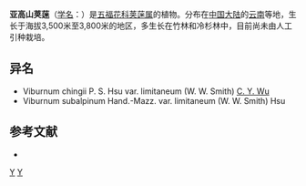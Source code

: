 {{Speciesbox
| taxon = Viburnum subalpinum
| binomial_authority = Hand.-Maazz.
| subdivision_ranks =[[变种|变种]]
| subdivision =
* 亚高山荚蒾 ''V. s.'' var. ''subalpinum''
* [[边沿荚蒾|边沿荚蒾]] ''V. s.'' var. ''limitaneum''
}}

'''亚高山荚蒾'''（[[学名|学名]]：{{lang|la|''Viburnum subalpinum''}}）是[[五福花科|五福花科]][[荚蒾属|荚蒾属]]的植物。分布在[[中国大陆|中国大陆]]的[[云南|云南]]等地，生长于海拔3,500米至3,800米的地区，多生长在竹林和冷杉林中，目前尚未由人工引种栽培。

== 异名 ==
* Viburnum chingii P. S. Hsu var. limitaneum (W. W. Smith) [[吴征镒|C. Y. Wu]]
* Viburnum subalpinum Hand.-Mazz. var. limitaneum (W. W. Smith) Hsu

== 参考文献 ==
<div class="references-small">
* {{cite web| url =http://www.bioinfo.cn/db05/KmzwSpecies.php?action=view&id=23719| title =亚高山荚蒾（原变种）| work =《中国高等植物数据库全库》| publisher =中国科学院微生物研究所| author =昆明植物研究所| accessdate =2009-02-25| deadurl =yes| archiveurl =https://web.archive.org/web/20160305014433/http://www.bioinfo.cn/db05/KmzwSpecies.php?action=view&id=23719| archivedate =2016-03-05}}
</div>
{{Taxonbar|from=Q10882702}}

[[Category:荚蒾属|Y]]
[[Category:云南植物|Y]]